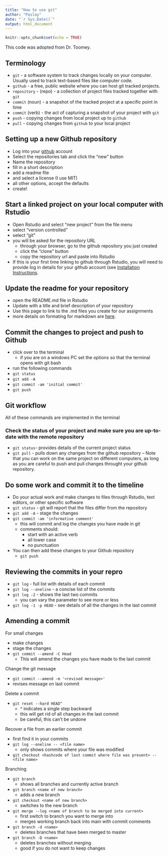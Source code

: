 ```yaml
---
title: "How to use git"
author: "Paslay"
date: "`r Sys.Date()`"
output: html_document
---
```


```r
knitr::opts_chunk$set(echo = TRUE)
```

This code was adopted from Dr. Toomey.

## Terminology

- `git` - a software system to track changes locally on your computer. Usually used to track text-based files like computer code.  
- `github` - a free, public website where you can host git tracked projects.  
- `repository` - (repo) - a collection of project files tracked together with `git`  
- `commit` (noun) - a snapshot of the tracked project at a specific point in time
- `commit` (verb) - the act of capturing a snapshot of your project with `git`
- `push` - copying changes from local project up to `github`
- `pull` - copying changes from `github` to your local project

## Setting up a new Github repository

- Log into your [github](https://github.com/) account
- Select the repositories tab and click the "new" button
- Name the repository
- fill in a short description
- add a readme file
- and select a license (I use MIT)
- all other options, accept the defaults
- create!

## Start a linked project on your local computer with Rstudio

- Open Rstudio and select "new project" from the file menu
- select "version controlled"
- select "git" 
- you will be asked for the repository URL
  - through your browser, go to the github repository you just created
  - click the "clone" button
  - copy the repository url and paste into Rstudio
- If this is your first time linking to github through Rstudio, you will need to provide log in details for your github account (see [Installation Instructions](InstallationInstructions.html).

## Update the readme for your repository

- open the README.md file in Rstudio
- Update with a title and brief description of your repository
- Use this page to link to the .md files you create for our assignments
- more details on formating for markdown are [here](https://github.com/mbtoomey/genome_biology_FA24/blob/main/Lessons/Lesson3.md).

## Commit the changes to project and push to Github
 
- click over to the terminal
  - if you are on a windows PC set the options so that the terminal opens with git bash    
- run the following commands
- `git status`
- `git add -A`
- `git commit -am 'initial commit'` 
- `git push`

## Git workflow

All of these commands are implemented in the terminal

### Check the status of your project and make sure you are up-to-date with the remote repository

- `git status`- provides details of the current project status
- `git pull` - pulls down any changes from the github repository
  -- Note that you can work on the same project on different computers, as long as you are careful to push and pull changes throught your github repository.

## Do some work and commit it to the timeline

- Do your actual work and make changes to files through Rstudio, text editors, or other specific software
- `git status` - git will report that the files differ from the repository
- `git add -A` - stage the changes 
- `git commit -am 'informative comment'` 
  - this will commit and log the changes you have made in git
  - comments should:
    - start with an active verb
    - all lower case
    - no punctuation
- You can then add these changes to your Github repository 
  - `git push`
  
## Reviewing the commits in your repro

- `git log` - full list with details of each commit
- `git log --oneline` - a concise list of the commits
- `git log -2` - shows the last two commits
  - you can vary the parameter to see more or less
- `git log -1 -p HEAD` - see details of all the changes in the last commit

## Amending a commit

For small changes 

- make changes
- stage the changes 
- `git commit --amend -C Head` 
  - This will amend the changes you have made to the last commit
  
Change the git message

- `git commit --amend -m '<revised message>'`
- revises message on last commit

Delete a commit

- `git reset --hard HEAD^`
	- ^ indicates a single step backward
	- this will get rid of all changes in the last commit
	- be careful, this can't be undone
	
Recover a file from an earlier commit

- first find it in your commits
- `git log --oneline -- <file name>`
	- only shows commits where your file was modified
- `git checkout <hashcode of last commit where file was present> -- <file name>`

Branching  

- `git branch`  
  - shows all branches and currently active branch  
- `git branch <name of new branch>`
  - adds a new branch  
- `git checkout <name of new branch>`
	- switches to the new branch
- `git merge --log <name of branch to be merged into current>`
	- first switch to branch you want to merge into
	- merges working branch back into main with commit comments
- `git branch -d <name>`
	- deletes branches that have been merged to master
- `git branch -D <name>` 
	- deletes branches without merging
	- good if you do not want to keep changes